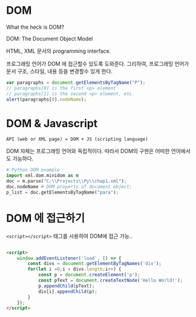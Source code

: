 
<div className={styles.ImageStyle}>

# DOM

What the heck is DOM?

DOM: The Document Object Model

HTML, XML 문서의 programming interface.

프로그래밍 언어가 DOM 에 접근할수 있도록 도와준다. 그리하여, 프로그래밍 언어가 문서 구조, 스타일, 내용 등을 변경할수 있게 한다.

```js
var paragraphs = document.getElementsByTagName("P");
// paragraphs[0] is the first <p> element
// paragraphs[1] is the second <p> element, etc.
alert(paragraphs[0].nodeName);
```

# DOM & Javascript

`API (web or XML page) = DOM + JS (scripting language)`

DOM 자체는 프로그래밍 언어와 독립적이다.
따라서 DOM의 구현은 어떠한 언어에서도 가능하다.

```python
# Python DOM example
import xml.dom.minidom as m
doc = m.parse("C:\\Projects\\Py\\chap1.xml");
doc.nodeName # DOM property of document object;
p_list = doc.getElementsByTagName("para");
```

# DOM 에 접근하기

`<script></script>` 태그를 사용하여 DOM에 접근 가능..

```html

<script>
    window.addEventListener('load', () => {
        const divs = document.getElementByTagNames('div');
        for(let i =0;i < divs.length;i++) {
            const p = document.createElement('p');
            const pText = document.createTextNode('Hello World!');
            p.appendChild(pText);
            div[i].appendChild(p);
        }
    });
</script>
```

</div>
